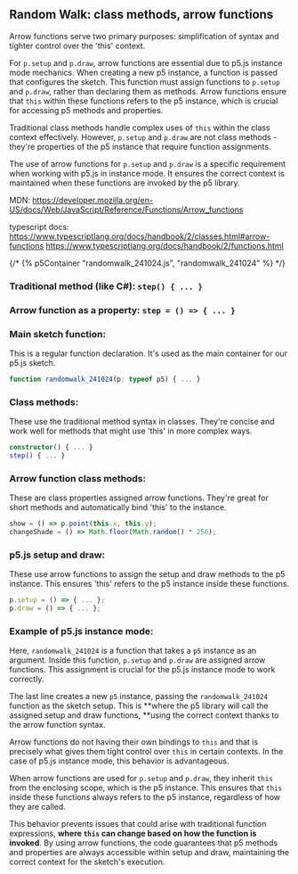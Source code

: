 

## Random Walk: class methods, arrow functions
Arrow functions serve two primary purposes: simplification of syntax and tighter control over the 'this' context.

For `p.setup` and `p.draw`, arrow functions are essential due to p5.js instance mode mechanics. When creating a new p5 instance, a function is passed that configures the sketch. This function must assign functions to `p.setup` and `p.draw`, rather than declaring them as methods. Arrow functions ensure that `this` within these functions refers to the p5 instance, which is crucial for accessing p5 methods and properties.

Traditional class methods handle complex uses of `this` within the class context effectively. However, `p.setup` and `p.draw` are not class methods - they're properties of the p5 instance that require function assignments.

The use of arrow functions for `p.setup` and `p.draw` is a specific requirement when working with p5.js in instance mode. It ensures the correct context is maintained when these functions are invoked by the p5 library.

MDN:
https://developer.mozilla.org/en-US/docs/Web/JavaScript/Reference/Functions/Arrow_functions

typescript docs:
https://www.typescriptlang.org/docs/handbook/2/classes.html#arrow-functions
https://www.typescriptlang.org/docs/handbook/2/functions.html

{/* {% p5Container "randomwalk_241024.js", "randomwalk_241024" %} */}
<Sketch type="p5" src="randomwalk_241024.js" id="randomwalk_241024" />

### Traditional method (like C#): `step() { ... }`

### Arrow function as a property: `step = () => { ... }`

### Main sketch function: 
This is a regular function declaration. It's used as the main container for our p5.js sketch.
```typescript
function randomwalk_241024(p: typeof p5) { ... }
```

### Class methods:
These use the traditional method syntax in classes. They're concise and work well for methods that might use 'this' in more complex ways.
```typescript
constructor() { ... }
step() { ... }
```

### Arrow function class methods:
These are class properties assigned arrow functions. They're great for short methods and automatically bind 'this' to the instance.
```typescript
show = () => p.point(this.x, this.y);
changeShade = () => Math.floor(Math.random() * 256);
```

### p5.js setup and draw:
These use arrow functions to assign the setup and draw methods to the p5 instance. This ensures 'this' refers to the p5 instance inside these functions.
```typescript
p.setup = () => { ... };
p.draw = () => { ... };
```

### Example of p5.js instance mode:
Here, `randomwalk_241024` is a function that takes a `p5` instance as an argument. Inside this function, `p.setup` and `p.draw` are assigned arrow functions. This assignment is crucial for the p5.js instance mode to work correctly.

The last line creates a new `p5` instance, passing the `randomwalk_241024` function as the sketch setup. This is **where the p5 library will call the assigned setup and draw functions, **using the correct context thanks to the arrow function syntax.

Arrow functions do not having their own bindings to `this` and that is precisely what gives them tight control over `this` in certain contexts. In the case of p5.js instance mode, this behavior is advantageous.

When arrow functions are used for `p.setup` and `p.draw`, they inherit `this` from the enclosing scope, which is the p5 instance. This ensures that `this` inside these functions always refers to the p5 instance, regardless of how they are called.

This behavior prevents issues that could arise with traditional function expressions, **where `this` can change based on how the function is invoked**. By using arrow functions, the code guarantees that p5 methods and properties are always accessible within setup and draw, maintaining the correct context for the sketch's execution.

<CodeSnippet src="randomwalk_241024.ts" lang="typescript" />